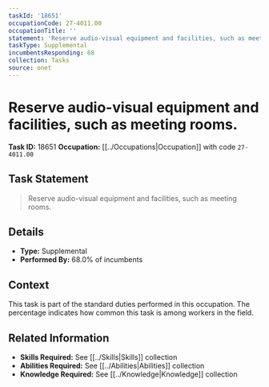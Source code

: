 ```yaml
---
taskId: '18651'
occupationCode: 27-4011.00
occupationTitle: ''
statement: 'Reserve audio-visual equipment and facilities, such as meeting rooms.'
taskType: Supplemental
incumbentsResponding: 68
collection: Tasks
source: onet
---
```

# Reserve audio-visual equipment and facilities, such as meeting rooms.

**Task ID:** 18651
**Occupation:** [[../Occupations|Occupation]] with code `27-4011.00`

## Task Statement

> Reserve audio-visual equipment and facilities, such as meeting rooms.

## Details

- **Type:** Supplemental
- **Performed By:** 68.0% of incumbents

## Context

This task is part of the standard duties performed in this occupation. The percentage indicates how common this task is among workers in the field.

## Related Information

- **Skills Required:** See [[../Skills|Skills]] collection
- **Abilities Required:** See [[../Abilities|Abilities]] collection
- **Knowledge Required:** See [[../Knowledge|Knowledge]] collection
